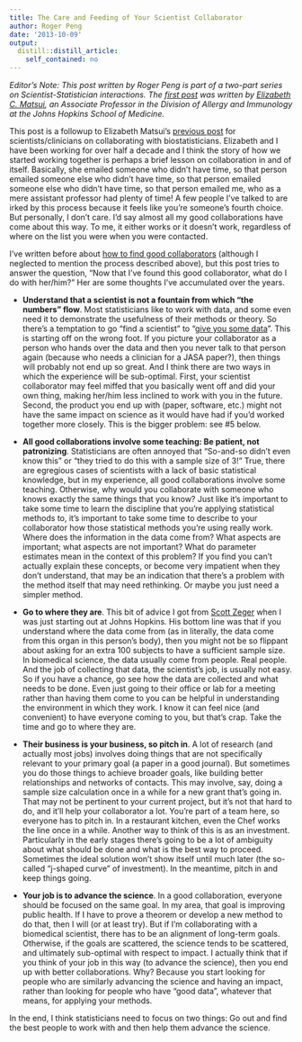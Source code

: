 ```yaml
---
title: The Care and Feeding of Your Scientist Collaborator
author: Roger Peng
date: '2013-10-09'
output:
  distill::distill_article:
    self_contained: no
---
```


  
*Editor’s Note: This post written by Roger Peng is part of a two-part series on Scientist-Statistician interactions. The [first post](http://simplystatistics.org/2013/10/08/the-care-and-feeding-of-the-biostatistician/) was written by <a href="http://www.hopkinschildrens.org/elizabeth-matsui-md.aspx">Elizabeth C. Matsui</a>, an Associate Professor in the Division of Allergy and Immunology at the Johns Hopkins School of Medicine.*

This post is a followup to Elizabeth Matsui’s [previous post](http://simplystatistics.org/2013/10/08/the-care-and-feeding-of-the-biostatistician/) for scientists/clinicians on collaborating with biostatisticians. Elizabeth and I have been working for over half a decade and I think the story of how we started working together is perhaps a brief lesson on collaboration in and of itself. Basically, she emailed someone who didn’t have time, so that person emailed someone else who didn’t have time, so that person emailed someone else who didn’t have time, so that person emailed me, who as a mere assistant professor had plenty of time! A few people I’ve talked to are irked by this process because it feels like you’re someone’s fourth choice. But personally, I don’t care. I’d say almost all my good collaborations have come about this way. To me, it either works or it doesn’t work, regardless of where on the list you were when you were contacted.

I’ve written before about <a href="http://simplystatistics.org/2011/10/20/finding-good-collaborators/">how to find good collaborators</a> (although I neglected to mention the process described above), but this post tries to answer the question, “Now that I’ve found this good collaborator, what do I do with her/him?” Her are some thoughts I’ve accumulated over the years.

* **Understand that a scientist is not a fountain from which “the numbers” flow**. Most statisticians like to work with data, and some even need it to demonstrate the usefulness of their methods or theory. So there’s a temptation to go “find a scientist” to “<a href="http://simplystatistics.org/2012/01/08/where-do-you-get-your-data/">give you some data</a>”. This is starting off on the wrong foot. If you picture your collaborator as a person who hands over the data and then you never talk to that person again (because who needs a clinician for a JASA paper?), then things will probably not end up so great. And I think there are two ways in which the experience will be sub-optimal. First, your scientist collaborator may feel miffed that you basically went off and did your own thing, making her/him less inclined to work with you in the future. Second, the product you end up with (paper, software, etc.) might not have the same impact on science as it would have had if you’d worked together more closely. This is the bigger problem: see #5 below.
  
* **All good collaborations involve some teaching: Be patient, not patronizing**. Statisticians are often annoyed that “So-and-so didn’t even know this” or “they tried to do this with a sample size of 3!” True, there are egregious cases of scientists with a lack of basic statistical knowledge, but in my experience, all good collaborations involve some teaching. Otherwise, why would you collaborate with someone who knows exactly the same things that you know? Just like it’s important to take some time to learn the discipline that you’re applying statistical methods to, it’s important to take some time to describe to your collaborator how those statistical methods you’re using really work. Where does the information in the data come from? What aspects are important; what aspects are not important? What do parameter estimates mean in the context of this problem? If you find you can’t actually explain these concepts, or become very impatient when they don’t understand, that may be an indication that there’s a problem with the method itself that may need rethinking. Or maybe you just need a simpler method.

* **Go to where they are**. This bit of advice I got from <a href="http://www.biostat.jhsph.edu/~szeger/">Scott Zeger</a> when I was just starting out at Johns Hopkins. His bottom line was that if you understand where the data come from (as in literally, the data come from this organ in this person’s body), then you might not be so flippant about asking for an extra 100 subjects to have a sufficient sample size. In biomedical science, the data usually come from people. Real people. And the job of collecting that data, the scientist’s job, is usually not easy. So if you have a chance, go see how the data are collected and what needs to be done. Even just going to their office or lab for a meeting rather than having them come to you can be helpful in understanding the environment in which they work. I know it can feel nice (and convenient) to have everyone coming to you, but that’s crap. Take the time and go to where they are.

* **Their business is your business, so pitch in**. A lot of research (and actually most jobs) involves doing things that are not specifically relevant to your primary goal (a paper in a good journal). But sometimes you do those things to achieve broader goals, like building better relationships and networks of contacts. This may involve, say, doing a sample size calculation once in a while for a new grant that’s going in. That may not be pertinent to your current project, but it’s not that hard to do, and it’ll help your collaborator a lot. You’re part of a team here, so everyone has to pitch in. In a restaurant kitchen, even the Chef works the line once in a while. Another way to think of this is as an investment. Particularly in the early stages there’s going to be a lot of ambiguity about what should be done and what is the best way to proceed. Sometimes the ideal solution won’t show itself until much later (the so-called “j-shaped curve” of investment). In the meantime, pitch in and keep things going.

* **Your job is to advance the science**. In a good collaboration, everyone should be focused on the same goal. In my area, that goal is improving public health. If I have to prove a theorem or develop a new method to do that, then I will (or at least try). But if I’m collaborating with a biomedical scientist, there has to be an alignment of long-term goals. Otherwise, if the goals are scattered, the science tends to be scattered, and ultimately sub-optimal with respect to impact. I actually think that if you think of your job in this way (to advance the science), then you end up with better collaborations. Why? Because you start looking for people who are similarly advancing the science and having an impact, rather than looking for people who have “good data”, whatever that means, for applying your methods.


In the end, I think statisticians need to focus on two things: Go out and find the best people to work with and then help them advance the science.
